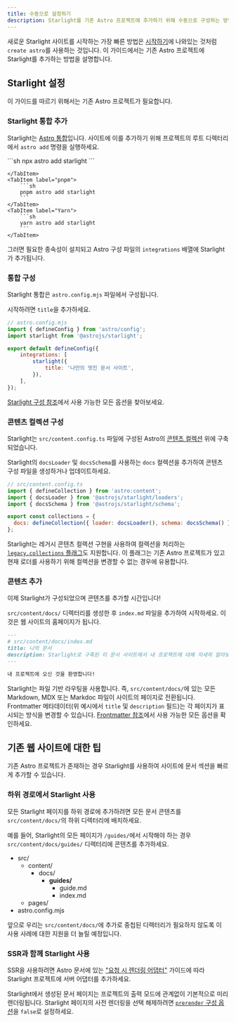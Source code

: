```yaml
---
title: 수동으로 설정하기
description: Starlight를 기존 Astro 프로젝트에 추가하기 위해 수동으로 구성하는 방법을 알아보세요.
---
```



새로운 Starlight 사이트를 시작하는 가장 빠른 방법은 [시작하기](/ko/getting-started/#새-프로젝트-생성)에 나와있는 것처럼 `create astro`를 사용하는 것입니다. 이 가이드에서는 기존 Astro 프로젝트에 Starlight를 추가하는 방법을 설명합니다.

## Starlight 설정

이 가이드를 따르기 위해서는 기존 Astro 프로젝트가 필요합니다.

### Starlight 통합 추가

Starlight는 [Astro 통합](https://docs.astro.build/ko/guides/integrations-guide/)입니다. 사이트에 이를 추가하기 위해 프로젝트의 루트 디렉터리에서 `astro add` 명령을 실행하세요.

<Tabs syncKey="pkg">
    <TabItem label="npm">
        ```sh
        npx astro add starlight
        ```

    </TabItem>
    <TabItem label="pnpm">
        ```sh
        pnpm astro add starlight
        ```
    </TabItem>
    <TabItem label="Yarn">
        ```sh
        yarn astro add starlight
        ```
    </TabItem>

</Tabs>

그러면 필요한 종속성이 설치되고 Astro 구성 파일의 `integrations` 배열에 Starlight가 추가됩니다.

### 통합 구성

Starlight 통합은 `astro.config.mjs` 파일에서 구성됩니다.

시작하려면 `title`을 추가하세요.

```js ins={8}
// astro.config.mjs
import { defineConfig } from 'astro/config';
import starlight from '@astrojs/starlight';

export default defineConfig({
	integrations: [
		starlight({
			title: '나만의 멋진 문서 사이트',
		}),
	],
});
```

[Starlight 구성 참조](/ko/reference/configuration/)에서 사용 가능한 모든 옵션을 찾아보세요.

### 콘텐츠 컬렉션 구성

Starlight는 `src/content.config.ts` 파일에 구성된 Astro의 [콘텐츠 컬렉션](https://docs.astro.build/ko/guides/content-collections/) 위에 구축되었습니다.

Starlight의 `docsLoader` 및 `docsSchema`를 사용하는 `docs` 컬렉션을 추가하여 콘텐츠 구성 파일을 생성하거나 업데이트하세요.

```js ins={3-4,7}
// src/content.config.ts
import { defineCollection } from 'astro:content';
import { docsLoader } from '@astrojs/starlight/loaders';
import { docsSchema } from '@astrojs/starlight/schema';

export const collections = {
  docs: defineCollection({ loader: docsLoader(), schema: docsSchema() }),
};
```

Starlight는 레거시 콘텐츠 컬렉션 구현을 사용하여 컬렉션을 처리하는 [`legacy.collections` 플래그](https://docs.astro.build/ko/reference/legacy-flags/)도 지원합니다.
이 플래그는 기존 Astro 프로젝트가 있고 현재 로더를 사용하기 위해 컬렉션을 변경할 수 없는 경우에 유용합니다.

### 콘텐츠 추가

이제 Starlight가 구성되었으며 콘텐츠를 추가할 시간입니다!

`src/content/docs/` 디렉터리를 생성한 후 `index.md` 파일을 추가하여 시작하세요.
이것은 웹 사이트의 홈페이지가 됩니다.

```md
---
# src/content/docs/index.md
title: 나의 문서
description: Starlight로 구축된 이 문서 사이트에서 내 프로젝트에 대해 자세히 알아보세요.
---

내 프로젝트에 오신 것을 환영합니다!
```

Starlight는 파일 기반 라우팅을 사용합니다. 즉, `src/content/docs/`에 있는 모든 Markdown, MDX 또는 Markdoc 파일이 사이트의 페이지로 전환됩니다. Frontmatter 메타데이터(위 예시에서 `title` 및 `description` 필드)는 각 페이지가 표시되는 방식을 변경할 수 있습니다. [Frontmatter 참조](/ko/reference/frontmatter/)에서 사용 가능한 모든 옵션을 확인하세요.

## 기존 웹 사이트에 대한 팁

기존 Astro 프로젝트가 존재하는 경우 Starlight를 사용하여 사이트에 문서 섹션을 빠르게 추가할 수 있습니다.

### 하위 경로에서 Starlight 사용

모든 Starlight 페이지를 하위 경로에 추가하려면 모든 문서 콘텐츠를 `src/content/docs/`의 하위 디렉터리에 배치하세요.

예를 들어, Starlight의 모든 페이지가 `/guides/`에서 시작해야 하는 경우 `src/content/docs/guides/` 디렉터리에 콘텐츠를 추가하세요.


<FileTree>

- src/
  - content/
    - docs/
      - **guides/**
        - guide.md
        - index.md
  - pages/
- astro.config.mjs

</FileTree>

앞으로 우리는 `src/content/docs/`에 추가로 중첩된 디렉터리가 필요하지 않도록 이 사용 사례에 대한 지원을 더 늘릴 예정입니다.

### SSR과 함께 Starlight 사용

SSR을 사용하려면 Astro 문서에 있는 ["요청 시 렌더링 어댑터"](https://docs.astro.build/ko/guides/on-demand-rendering/) 가이드에 따라 Starlight 프로젝트에 서버 어댑터를 추가하세요.

Starlight에서 생성된 문서 페이지는 프로젝트의 출력 모드에 관계없이 기본적으로 미리 렌더링됩니다. Starlight 페이지의 사전 렌더링을 선택 해제하려면 [`prerender` 구성 옵션](/ko/reference/configuration/#prerender)을 `false`로 설정하세요.
